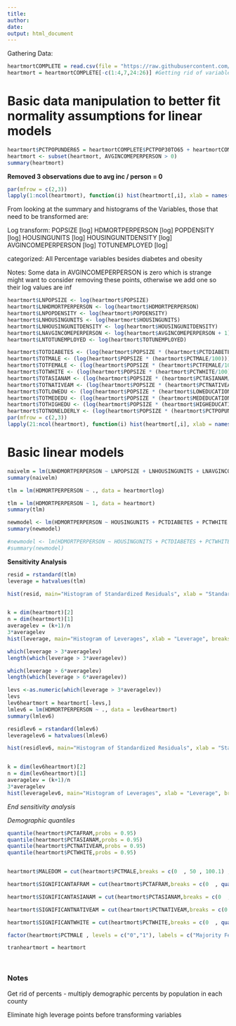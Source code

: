 ```yaml
---
title: 
author: 
date: 
output: html_document
---
```

Gathering Data:
```r
heartmortCOMPLETE = read.csv(file = "https://raw.githubusercontent.com/PDBoegel/HeartMortality/master/HeartMort.csv", header = TRUE)
heartmort = heartmortCOMPLETE[-c(1:4,7,24:26)] #Getting rid of variables for metadata and other dependent variable

```

# Basic data manipulation to better fit normality assumptions for linear models

```r
heartmort$PCTPOPUNDER65 = heartmortCOMPLETE$PCTPOP30TO65 + heartmortCOMPLETE$PCTPOPUNDER30 # To account for elderly population
heartmort <- subset(heartmort, AVGINCOMEPERPERSON > 0)
summary(heartmort)
```
**Removed 3 observations due to avg inc / person = 0**


```r
par(mfrow = c(2,3))
lapply(1:ncol(heartmort), function(i) hist(heartmort[,i], xlab = names(heartmort)[i], main = paste("Histogram of", names(heartmort)[i])))
```

From looking at the summary and histograms of the Variables, those that need to be transformed are:

Log transform:
POPSIZE [log]
HDMORTPERPERSON [log]
POPDENSITY [log]
HOUSINGUNITS [log]
HOUSINGUNITDENSITY [log]
AVGINCOMEPERPERSON [log]
TOTUNEMPLOYED [log]

categorized:
All Percentage variables besides diabetes and obesity

Notes: Some data in AVGINCOMEPERPERSON is zero which is strange might want to consider removing these points, otherwise we add one so their log values are inf    
```r

heartmort$LNPOPSIZE <- log(heartmort$POPSIZE)
heartmort$LNHDMORTPERPERSON <- log(heartmort$HDMORTPERPERSON)
heartmort$LNPOPDENSITY <- log(heartmort$POPDENSITY)
heartmort$LNHOUSINGUNITS <- log(heartmort$HOUSINGUNITS)
heartmort$LNHOUSINGUNITDENSITY <- log(heartmort$HOUSINGUNITDENSITY)
heartmort$LNAVGINCOMEPERPERSON <- log(heartmort$AVGINCOMEPERPERSON + 1)
heartmort$LNTOTUNEMPLOYED <- log(heartmort$TOTUNEMPLOYED)

heartmort$TOTDIABETES <- (log(heartmort$POPSIZE * (heartmort$PCTDIABETES/100)))
heartmort$TOTMALE <- (log(heartmort$POPSIZE * (heartmort$PCTMALE/100)))
heartmort$TOTFEMALE <- (log(heartmort$POPSIZE * (heartmort$PCTFEMALE/100)))
heartmort$TOTWHITE <- (log(heartmort$POPSIZE * (heartmort$PCTWHITE/100)))
heartmort$TOTASIANAM <- (log(heartmort$POPSIZE * (heartmort$PCTASIANAM/100)))
heartmort$TOTNATIVEAM <- (log(heartmort$POPSIZE * (heartmort$PCTNATIVEAM/100)))
heartmort$TOTLOWEDU <- (log(heartmort$POPSIZE * (heartmort$LOWEDUCATION/100)))
heartmort$TOTMEDEDU <- (log(heartmort$POPSIZE * (heartmort$MEDEDUCATION/100)))
heartmort$TOTHIGHEDU <- (log(heartmort$POPSIZE * (heartmort$HIGHEDUCATION/100)))
heartmort$TOTNONELDERLY <- (log(heartmort$POPSIZE * (heartmort$PCTPOPUNDER65/100)))
par(mfrow = c(2,3))
lapply(21:ncol(heartmort), function(i) hist(heartmort[,i], xlab = names(heartmort)[i], main = paste("Histogram of", names(heartmort)[i])))
```

# Basic linear models

```r
naivelm = lm(LNHDMORTPERPERSON ~ LNPOPSIZE + LNHOUSINGUNITS + LNAVGINCOMEPERPERSON , data = heartmort)
summary(naivelm)
```


```r
tlm = lm(HDMORTPERPERSON ~ ., data = heartmortlog)
```

```r
tlm = lm(HDMORTPERPERSON ~ 1, data = heartmort)
summary(tlm)
```

```r
newmodel <- lm(HDMORTPERPERSON ~ HOUSINGUNITS + PCTDIABETES + PCTWHITE + PCTAFRAM + PCTASIANAM + PCTNATIVEAM + PCTOBESE + PCTPOPUNDER65, data = heartmort)
summary(newmodel)
```


```r
#newmodel <- lm(HDMORTPERPERSON ~ HOUSINGUNITS + PCTDIABETES + PCTWHITE + PCTAFRAM + PCTASIANAM + PCTNATIVEAM + PCTOBESE + PCTPOPUNDER65 + factor(MALEDOM), data = heartmort)
#summary(newmodel)
```


**Sensitivity Analysis**

```r
resid = rstandard(tlm)
leverage = hatvalues(tlm) 

hist(resid, main="Histogram of Standardized Residuals", xlab = "Standardized Residual")


k = dim(heartmort)[2]
n = dim(heartmort)[1]
averagelev = (k+1)/n
3*averagelev
hist(leverage, main="Histogram of Leverages", xlab = "Leverage", breaks = 15)
```


```r
which(leverage > 3*averagelev)
length(which(leverage > 3*averagelev))

which(leverage > 6*averagelev)
length(which(leverage > 6*averagelev))

```

```r
levs <-as.numeric(which(leverage > 3*averagelev))
levs
lev6heartmort = heartmort[-levs,]
lmlev6 = lm(HDMORTPERPERSON ~ ., data = lev6heartmort)
summary(lmlev6)
```

```r
residlev6 = rstandard(lmlev6)
leveragelev6 = hatvalues(lmlev6) 

hist(residlev6, main="Histogram of Standardized Residuals", xlab = "Standardized Residual")


k = dim(lev6heartmort)[2]
n = dim(lev6heartmort)[1]
averagelev = (k+1)/n
3*averagelev
hist(leveragelev6, main="Histogram of Leverages", xlab = "Leverage", breaks = 15)
```
*End sensitivity analysis*

*Demographic quantiles*
```r
quantile(heartmort$PCTAFRAM,probs = 0.95)
quantile(heartmort$PCTASIANAM,probs = 0.95)
quantile(heartmort$PCTNATIVEAM,probs = 0.95)
quantile(heartmort$PCTWHITE,probs = 0.95)


heartmort$MALEDOM = cut(heartmort$PCTMALE,breaks = c(0  , 50 , 100.1) , labels = c("0","1"))

heartmort$SIGNIFICANTAFRAM = cut(heartmort$PCTAFRAM,breaks = c(0  , quantile(heartmort$PCTAFRAM,probs = 0.95) , 100.1) , labels = c("0","1"))

heartmort$SIGNIFICANTASIANAM = cut(heartmort$PCTASIANAM,breaks = c(0  , quantile(heartmort$PCTASIANAM,probs = 0.95) , 100.1) , labels = c("0","1"))

heartmort$SIGNIFICANTNATIVEAM = cut(heartmort$PCTNATIVEAM,breaks = c(0  , quantile(heartmort$PCTNATIVEAM,probs = 0.95) , 100.1) , labels = c("0","1"))

heartmort$SIGNIFICANTWHITE = cut(heartmort$PCTWHITE,breaks = c(0  , quantile(heartmort$PCTWHITE,probs = 0.95) , 100.1) , labels = c("0","1"))

factor(heartmort$PCTMALE , levels = c("0","1"), labels = c("Majority Female","Majority Male" )) # Doesnt work
```


```r
tranheartmort = heartmort




```

### Notes ############################

Get rid of percents - multiply demographic percents by population in each county

Eliminate high leverage points before transforming variables


